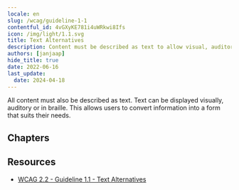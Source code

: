 ```yaml
---
locale: en
slug: /wcag/guideline-1-1
contentful_id: 4vGXyKE781i4uWRkwi8Ifs
icon: /img/light/1.1.svg
title: Text Alternatives
description: Content must be described as text to allow visual, auditory and tactile presentation.
authors: [janjaap]
hide_title: true
date: 2022-06-16
last_update:
  date: 2024-04-18
---
```


<Hero
  title="Text Alternatives"
  imageSrc="/img/light/1.1.svg"
  alt="WCAG 1.1 - Logo"
  prefix="Guideline 1.1"
/>

All content must also be described as text. Text can be displayed visually, auditory or in braille. This allows users to convert information into a form that suits their needs.

## Chapters

<LinkList title="Chapters" isHighlighted={true}>
  <LinkListItem url="/en/guidelines/wcag/success-criterion-1-1-1" title="Success Criterion 1.1.1 - Non-text Content" pageTitle="Non-text Content" shortDescription="Ensure that alternative text is available for all content without text." icon="/img/light/1.1.1.svg" iconAlt="WCAG 1.1.1 - Logo"/>
</LinkList>

## Resources

- [WCAG 2.2 - Guideline 1.1 - Text Alternatives](https://www.w3.org/TR/WCAG22/#text-alternatives)
